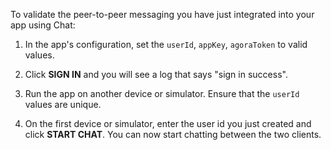 <PlatformWrapper platform="flutter">

To validate the peer-to-peer messaging you have just integrated into your app using Chat:

1. In the app's configuration, set the `userId`, `appKey`, `agoraToken` to valid values.

1. Click **SIGN IN** and you will see a log that says "sign in success".

1. Run the app on another device or simulator. Ensure that the `userId` values are unique.

1. On the first device or simulator, enter the user id you just created and click **START CHAT**. You can now start chatting between the two clients.

</PlatformWrapper>